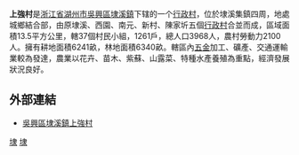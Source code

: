 {{notability unreferenced|time=2010-07-24T13:34:44+00:00}}
'''上強村'''是[[浙江省|浙江省]][[湖州市|湖州市]][[吳興區|吳興區]][[埭溪鎮|埭溪鎮]]下辖的一个[[行政村|行政村]]，位於埭溪集鎮四周，地處城鄉結合部，由原埭溪、西園、南元、新村、陳家圻五個[[行政村|行政村]]合並而成，區域面積13.5平方公里，轄37個村民小組，1261戶，總人口3968人，農村勞動力2100人。擁有耕地面積6241畝，林地面積6340畝。轄區內[[五金|五金]]加工、礦產、交通運輸業較為發達，農業以花卉、苗木、紫蘇、山露菜、特種水產養殖為重點，經濟發展狀況良好。

== 外部連結 ==
*[https://archive.is/20130424174104/http://xnc.zjnm.cn/zdxx/index.jsp?zdid=9548 吳興區埭溪鎮上強村]

[[Category:吳興區|埭]]
[[Category:湖州市行政村|埭]]